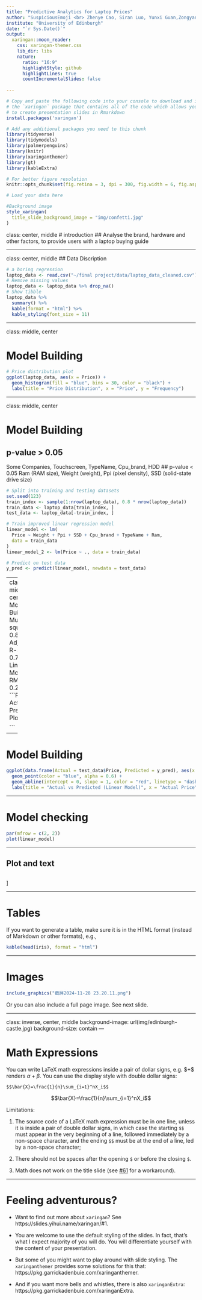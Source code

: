 ```yaml
---
title: "Predictive Analytics for Laptop Prices"
author: "SuspiciousEmoji <br> Zhenye Cao, Siran Luo, Yunxi Guan,Zongyang Jin, Tianmu Xu , Tianmoo Xu"
institute: "University of Edinburgh"
date: "`r Sys.Date()`"
output:
  xaringan::moon_reader:
    css: xaringan-themer.css
    lib_dir: libs
    nature:
      ratio: "16:9"
      highlightStyle: github
      highlightLines: true
      countIncrementalSlides: false
      
---
```


```r
# Copy and paste the following code into your console to download and install
# the `xaringan` package that contains all of the code which allows you 
# to create presentation slides in Rmarkdown
install.packages('xaringan')
```


```r
# Add any additional packages you need to this chunk
library(tidyverse)
library(tidymodels)
library(palmerpenguins)
library(knitr)
library(xaringanthemer)
library(gt)
library(kableExtra)
```

```r
# For better figure resolution
knitr::opts_chunk$set(fig.retina = 3, dpi = 300, fig.width = 6, fig.asp = 0.618, out.width = "80%")
```

```r
# Load your data here

```

```r

#Background image
style_xaringan(
  title_slide_background_image = "img/confetti.jpg"
)
```

class: center, middle
# introduction
## Analyse the brand, hardware and other factors, to provide users with a laptop buying guide

---

class: center, middle
## Data Discription
```R
# a boring regression
laptop_data <- read.csv("~/final project/data/laptop_data_cleaned.csv")
# Remove missing values
laptop_data <- laptop_data %>% drop_na()
# Show tibble
laptop_data %>%
  summary() %>%
  kable(format = "html") %>%
  kable_styling(font_size = 11)
```

---

class:  middle, center

# Model Building
```R
# Price distribution plot
ggplot(laptop_data, aes(x = Price)) +
  geom_histogram(fill = "blue", bins = 30, color = "black") +
  labs(title = "Price Distribution", x = "Price", y = "Frequency")
```
---

class:  middle, center 

# Model Building
## p-value > 0.05
Some Companies, Touchscreen, TypeName, Cpu_brand, HDD
## p-value < 0.05
Ram (RAM size), Weight (weight), Ppi (pixel density), SSD (solid-state drive size)
```R
# Split into training and testing datasets
set.seed(123)
train_index <- sample(1:nrow(laptop_data), 0.8 * nrow(laptop_data))
train_data <- laptop_data[train_index, ]
test_data <- laptop_data[-train_index, ]

# Train improved linear regression model
linear_model <- lm(
  Price ~ Weight + Ppi + SSD + Cpu_brand + TypeName + Ram,
  data = train_data
)
linear_model_2 <- lm(Price ~ ., data = train_data)

# Predict on test data
y_pred <- predict(linear_model, newdata = test_data)
```


---
class:  middle, center
# Model Building
## Multiple R-squared:  0.8024, Adjusted R-squared:  0.7999
## Linear Model RMSE: 0.2995415
```R
# Actual vs Predicted Plot

```

---

# Model Building
```r
ggplot(data.frame(Actual = test_data$Price, Predicted = y_pred), aes(x = Actual, y = Predicted)) +
  geom_point(color = "blue", alpha = 0.6) +
  geom_abline(intercept = 0, slope = 1, color = "red", linetype = "dashed") +
  labs(title = "Actual vs Predicted (Linear Model)", x = "Actual Price", y = "Predicted Price")
```

---

# Model checking

```r
par(mfrow = c(2, 2))  
plot(linear_model)
```

---

## Plot and text

```r

```
]

---

# Tables

If you want to generate a table, make sure it is in the HTML format (instead of Markdown or other formats), e.g.,

```r
kable(head(iris), format = "html")
```

---

# Images

```r
include_graphics("截屏2024-11-28 23.20.11.png")
```

Or you can also include a full page image. See next slide.

---


class: inverse, center, middle
background-image: url(img/edinburgh-castle.jpg)
background-size: contain
---

# Math Expressions

You can write LaTeX math expressions inside a pair of dollar signs, e.g. &#36;\alpha+\beta$ renders $\alpha+\beta$. You can use the display style with double dollar signs:

```
$$\bar{X}=\frac{1}{n}\sum_{i=1}^nX_i$$
```

$$\bar{X}=\frac{1}{n}\sum_{i=1}^nX_i$$

Limitations:

1. The source code of a LaTeX math expression must be in one line, unless it is inside a pair of double dollar signs, in which case the starting `$$` must appear in the very beginning of a line, followed immediately by a non-space character, and the ending `$$` must be at the end of a line, led by a non-space character;

1. There should not be spaces after the opening `$` or before the closing `$`.

1. Math does not work on the title slide (see [#61](https://github.com/yihui/xaringan/issues/61) for a workaround).

---

# Feeling adventurous?

- Want to find out more about `xaringan`? See https://slides.yihui.name/xaringan/#1.

- You are welcome to use the default styling of the slides. In fact, that's what I expect majority of you will do. You will differentiate yourself with the content of your presentation.

- But some of you might want to play around with slide styling. The 
`xaringanthemer` provides some solutions for this that: https://pkg.garrickadenbuie.com/xaringanthemer.

- And if you want more bells and whistles, there is also `xaringanExtra`: https://pkg.garrickadenbuie.com/xaringanExtra.
